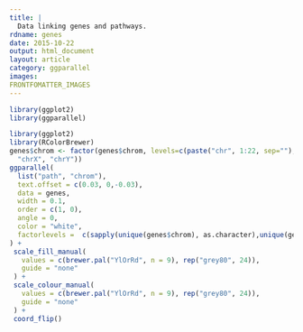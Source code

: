 ```yaml
---
title: |
  Data linking genes and pathways.
rdname: genes
date: 2015-10-22
output: html_document
layout: article
category: ggparallel
images:
FRONTFOMATTER_IMAGES
---
```


```r
library(ggplot2)
library(ggparallel)
```

```r

library(ggplot2)
library(RColorBrewer)
genes$chrom <- factor(genes$chrom, levels=c(paste("chr", 1:22, sep=""),
  "chrX", "chrY"))
ggparallel(
  list("path", "chrom"),
  text.offset = c(0.03, 0,-0.03),
  data = genes,
  width = 0.1,
  order = c(1, 0),
  angle = 0,
  color = "white",
  factorlevels =  c(sapply(unique(genes$chrom), as.character),unique(genes$path))
) +
 scale_fill_manual(
   values = c(brewer.pal("YlOrRd", n = 9), rep("grey80", 24)),
   guide = "none"
 ) +
 scale_colour_manual(
   values = c(brewer.pal("YlOrRd", n = 9), rep("grey80", 24)),
   guide = "none"
 ) +
 coord_flip()



```